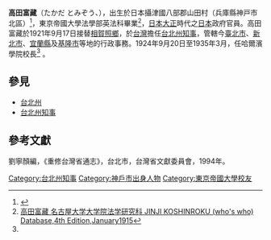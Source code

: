 '''高田富藏'''（たかだ とみぞう、{{bd|1867年|9月3日（慶應3年8月6日）|?||}}），出生於日本攝津國八部郡山田村（兵庫縣神戸市北區）<ref name="asia1">{{アジア歴史資料センター|B04012229600|哈爾賓学院関係一件 第二巻 ３．教員任免報告}}</ref>，東京帝國大學法學部英法科畢業<ref>[https://jahis.law.nagoya-u.ac.jp/who/docs/who4-5563 高田富藏 名古屋大学大学院法学研究科 JINJI KOSHINROKU (who's who) Database,4th Edition,January1915]</ref>，[[日本|日本]][[大正|大正]]時代之[[日本|日本]]政府官員。高田富藏於1921年9月17日接替[[相賀照鄉|相賀照鄉]]，於[[台灣|台灣]]擔任[[台北州知事|台北州知事]]，管轄今[[臺北市|臺北市]]、[[新北市|新北市]]、[[宜蘭縣|宜蘭縣]]及[[基隆市|基隆市]]等地的行政事務。1924年9月20日至1935年3月，任哈爾濱學院校長<ref name="asia1"/> 。
==參見==
*[[台北州|台北州]]
*[[台北州知事|台北州知事]]

==參考文獻==
{{Reflist}}
劉寧顏編，《重修台灣省通志》，台北市，台灣省文獻委員會，1994年。

{{start box}}
{{s-before|[[相賀照鄉|相賀照鄉]]}}
{{s-title|[[台北州知事|台北州知事]] |1921年9月17日－1924年12月23日}}
{{s-after|[[吉岡荒造|吉岡荒造]]}}
{{end box}}

{{Governors of Taihoku Prefecture}}
{{DEFAULTSORT:takada tomizou}}
[[Category:台北州知事|Category:台北州知事]]
[[Category:神戶市出身人物|Category:神戶市出身人物]]
[[Category:東京帝國大學校友|Category:東京帝國大學校友]]
{{japan-bio-stub}}